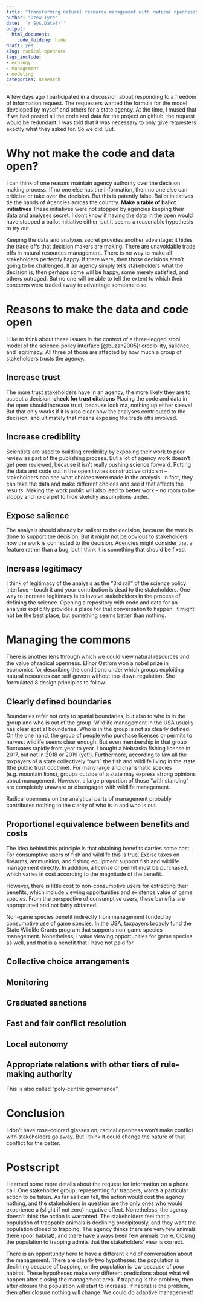 ```yaml
---
title: "Transforming natural resource management with radical openness"
author: "Drew Tyre"
date: '`r Sys.Date()`'
output: 
  html_document:
    code_folding: hide
draft: yes
slug: radical-openness
tags_include:
- ecology
- management
- modeling
categories: Research
---
```


A few days ago I participated in a discussion about responding to a freedom of 
information request. The requesters wanted the formula for the model developed 
by myself and others for a state agency. At the time, I mused that if we had
posted all the code and data for the project on github, the request would be 
redundant. I was told that it was necessary to only give requesters exactly 
what they asked for. So we did. But.

# Why not make the code and data open? 

I can think of one reason: maintain 
agency authority over the decision making process. If no one else has the 
information, then no one else can criticize or take over the decision. But this
is patently false. Ballot initiatives tie the hands of Agencies across the country. 
**Make a table of ballot initiatives**
These initiatives were not stopped by agencies keeping their data and analyses
secret. I don't know if having the data in the open would have stopped a ballot initiative
either, but it seems a reasonable hypothesis to try out. 

Keeping the data and analyses secret provides another advantage: it hides the trade offs
that decision makers are making. There are unavoidable trade offs in natural 
resources management. There is no way to make all stakeholders perfectly happy. 
If there were, then those decisions aren't going to be challenged. If an agency
simply tells stakeholders what the decision is, then perhaps some will be 
happy, some merely satisfied, and others outraged. But no one will be able to
tell the extent to which their concerns were traded away to advantage someone
else. 

# Reasons to make the data and code open

I like to think about these issues in the context of a three-legged stool model
of the science-policy interface [@buzan2005]: credibility, salience, and legitimacy. 
All three of those are affected by how much a group of stakeholders trusts the agency.

## Increase trust

The more trust stakeholders have in an agency, the more likely they are to accept 
a decision. **check for trust citations** Placing the code and data in the open
should increase trust, because look ma, nothing up either sleeve! But that only
works if it is also clear how the analyses contributed to the decision, and
ultimately that means exposing the trade offs involved. 

## Increase credibility

Scientists are used to building credibility by exposing their work to peer review
as part of the publishing process. But a lot of agency work doesn't get peer 
reviewed, because it isn't really pushing science forward. Putting the data and
code out in the open invites constructive criticism -- stakeholders can see 
what choices were made in the analysis. In fact, they can take the data and make
different choices and see if that affects the results. Making the work public
will also lead to better work -- no room to be sloppy and no carpet to hide
sketchy assumptions under. 

## Expose salience

The analysis should already be salient to the decision, because the work is done
to support the decision. But it might not be obvious to stakeholders how the work
is connected to the decision. Agencies might consider that a feature rather than 
a bug, but I think it is something that should be fixed.

## Increase legitimacy

I think of legitimacy of the analysis as the "3rd rail" of the science policy
interface -- touch it and your contribution is dead to the stakeholders. One 
way to increase legitimacy is to involve stakeholders in the process of defining
the science. Opening a repository with code and data for an analysis explicitly
provides a place for that conversation to happen. It might not be the best place,
but something seems better than nothing. 

# Managing the commons

There is another lens through which we could view natural resources and the 
value of radical openness. Elinor Ostrom won a nobel prize in economics for
describing the conditions under which groups exploiting natural resources can self govern without
top-down regulation. She formulated 8 design principles to follow. 

## Clearly defined boundaries

Boundaries refer not only to spatial boundaries, but also to who is in the 
group and who is out of the group. Wildlife management in the USA usually 
has clear spatial boundaries. Who is in the group is not as clearly defined.
On the one hand, the group of people who purchase licenses or permits to
harvest wildlife seems clear enough. But even membership in that group
fluctuates rapidly from year to year. I bought a Nebraska fishing license in 
2017, but not in 2018 or 2019 (yet!). Furthermore, according to law all
the taxpayers of a state collectively "own" the fish and wildlife living 
in the state (the public trust doctrine). For many large and charismatic 
species (e.g. mountain lions), groups outside of a state may express strong
opinions about management. However, a large proportion of those "with standing"
are completely unaware or disengaged with wildlife management.

Radical openness on the analytical parts of management probably contributes
nothing to the clarity of who is in and who is out.

## Proportional equivalence between benefits and costs

The idea behind this principle is that obtaining benefits carries some cost. 
For consumptive users of fish and wildlife this is true. Excise taxes on firearms, 
ammunition, and fishing equipment support fish and wildlife management directly. 
In addition, a license or permit must be purchased, which varies in
cost according to the magnitude of the benefit. 

However, there is little cost to non-consumptive users for extracting their
benefits, which include viewing opportunities and existence value of game species. 
From the perspective of consumptive users, these benefits are appropriated and
not fairly obtained. 

Non-game species benefit indirectly from management funded by consumptive use
of game species. In the USA, taxpayers broadly fund the State Wildlife Grants program that supports
non-game species management. Nonetheless, I value viewing opportunities for
game species as well, and that is a benefit that I have not paid for. 

## Collective choice arrangements

## Monitoring

## Graduated sanctions

## Fast and fair conflict resolution

## Local autonomy

## Appropriate relations with other tiers of rule-making authority

This is also called "poly-centric governance". 



# Conclusion

I don't have rose-colored glasses on; radical openness won't make conflict with
stakeholders go away. But I think it could change the nature of that conflict for
the better. 

# Postscript

I learned some more details about the request for information on a phone call. 
One stakeholder group, representing fur trappers, wants a particular action to be taken. As far as I can tell,
the action would cost the agency nothing, and the stakeholders in question are
the only ones who would experience a (slight if not zero) negative effect. 
Nonetheless, the agency doesn't think the action is warranted. The stakeholders 
feel that a population of trappable animals is declining precipitously, and they
want the population closed to trapping. The agency thinks there are very few 
animals there (poor habitat), and there have always been few animals there. 
Closing the population to trapping admits that the stakeholders' view is correct. 

There is an opportunity here to have a different kind of conversation about
the management. There are clearly two hypotheses: the population is declining
because of trapping, or the population is low because of poor habitat. These
hypotheses make very different predictions about what will happen after closing
the management area. If trapping is the problem, then after closure the population
will start to increase. If habitat is the problem, then after closure nothing
will change. We could do adaptive management! 

